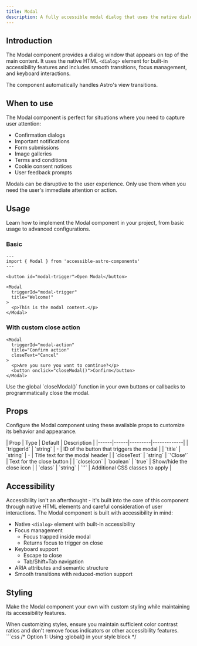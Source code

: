 ```yaml
---
title: Modal
description: A fully accessible modal dialog that uses the native dialog element with proper focus management and keyboard interactions.
---
```



## Introduction

The Modal component provides a dialog window that appears on top of the main content. It uses the native HTML `<dialog>` element for built-in accessibility features and includes smooth transitions, focus management, and keyboard interactions.

<Aside type="note" title="View transitions">
  The component automatically handles Astro's view transitions.
</Aside>

## When to use

The Modal component is perfect for situations where you need to capture user attention:

- Confirmation dialogs
- Important notifications
- Form submissions
- Image galleries
- Terms and conditions
- Cookie consent notices
- User feedback prompts

<Aside type="caution" title="Use sparingly">
  Modals can be disruptive to the user experience. Only use them when you need the user's immediate attention or action.
</Aside>

## Usage

Learn how to implement the Modal component in your project, from basic usage to advanced configurations.

### Basic

```astro
---
import { Modal } from 'accessible-astro-components'
---

<button id="modal-trigger">Open Modal</button>

<Modal
  triggerId="modal-trigger"
  title="Welcome!"
>
  <p>This is the modal content.</p>
</Modal>
```

### With custom close action

```astro
<Modal 
  triggerId="modal-action"
  title="Confirm action"
  closeText="Cancel"
>
  <p>Are you sure you want to continue?</p>
  <button onclick="closeModal()">Confirm</button>
</Modal>
```

<Aside type="tip" title="Global close function">
  Use the global `closeModal()` function in your own buttons or callbacks to programmatically close the modal.
</Aside>

## Props

Configure the Modal component using these available props to customize its behavior and appearance.

<div class="props-wrapper">
| Prop | Type | Default | Description |
|------|------|---------|-------------|
| `triggerId` | `string` | - | ID of the button that triggers the modal |
| `title` | `string` | - | Title text for the modal header |
| `closeText` | `string` | `'Close'` | Text for the close button |
| `closeIcon` | `boolean` | `true` | Show/hide the close icon |
| `class` | `string` | `''` | Additional CSS classes to apply |
</div>

## Accessibility

Accessibility isn't an afterthought - it's built into the core of this component through native HTML elements and careful consideration of user interactions. The Modal component is built with accessibility in mind:

- Native `<dialog>` element with built-in accessibility
- Focus management
  - Focus trapped inside modal
  - Returns focus to trigger on close
- Keyboard support
  - Escape to close
  - Tab/Shift+Tab navigation
- ARIA attributes and semantic structure
- Smooth transitions with reduced-motion support

## Styling

Make the Modal component your own with custom styling while maintaining its accessibility features.

<Aside type="caution" title="Accessibility considerations">
  When customizing styles, ensure you maintain sufficient color contrast ratios and don't remove focus indicators or other accessibility features.
</Aside>

<Tabs>
  <TabItem label="Custom CSS">
    ```css
    /* Option 1: Using :global() in your style block */
    <style>
      :global(.modal) {
        border-radius: 0.5rem;
        border: 1px solid light-dark(hsl(204 20% 88%), hsl(215 25% 27%));
        background: light-dark(hsl(0 0% 100%), hsl(215 25% 15%));
        color: light-dark(hsl(215 25% 27%), hsl(215 25% 89%));
        box-shadow: 0 4px 6px -1px hsl(0 0% 0% / 0.1);
      }

      :global(.modal-inner) {
        padding: 1.5rem;
      }

      :global(.modal h3) {
        margin-block-start: 0;
        font-size: 1.25rem;
      }

      :global(.modal-close button) {
        padding: 0.5rem;
        color: light-dark(hsl(215 8% 45%), hsl(215 8% 65%));
      }

      :global(.modal-close button:hover) {
        color: light-dark(hsl(215 25% 27%), hsl(215 25% 89%));
      }

      @media (prefers-reduced-motion: no-preference) {
        :global(.modal[open]) {
          animation: fade-in 0.2s ease-out;
        }
      }
    </style>

    /* Option 2: Using is:global on the style tag */
    <style is:global>
      .modal {
        border-radius: 0.5rem;
        border: 1px solid light-dark(hsl(204 20% 88%), hsl(215 25% 27%));
        background: light-dark(hsl(0 0% 100%), hsl(215 25% 15%));
        color: light-dark(hsl(215 25% 27%), hsl(215 25% 89%));
        box-shadow: 0 4px 6px -1px hsl(0 0% 0% / 0.1);
      }

      .modal-inner {
        padding: 1.5rem;
      }

      .modal h3 {
        margin-block-start: 0;
        font-size: 1.25rem;
      }

      .modal-close button {
        padding: 0.5rem;
        color: light-dark(hsl(215 8% 45%), hsl(215 8% 65%));
      }

      .modal-close button:hover {
        color: light-dark(hsl(215 25% 27%), hsl(215 25% 89%));
      }

      @media (prefers-reduced-motion: no-preference) {
        .modal[open] {
          animation: fade-in 0.2s ease-out;
        }
      }
    </style>
    ```
  </TabItem>
  <TabItem label="Tailwind Classes">
    ```astro
    <Modal 
      triggerId="modal-custom"
      title="Custom Modal"
      class="rounded-lg border border-gray-200 dark:border-gray-700 bg-white dark:bg-gray-800 text-gray-900 dark:text-gray-100 shadow-lg"
    >
      <div class="p-6">
        <p class="text-gray-600 dark:text-gray-300">
          Modal content with Tailwind styling
        </p>
      </div>
    </Modal>
    ```
  </TabItem>
</Tabs>

<Aside type="note" title="Style scoping">
  Astro components use scoped styles by default. To override component styles, you'll need to use either `:global()` selectors or the `is:global` directive on your style tag.
</Aside>

## Interactive examples

See the Modal component in action with these practical examples.

### Default modal

<button id="modal1-trigger" class="button">Open modal</button>

<div class="not-content">
  <Modal triggerId="modal1-trigger" title="Welcome">
    <p>This is a basic modal example with default settings.</p>
  </Modal>
</div>

### With custom close action

<button id="modal2-trigger" class="button">Confirm action</button>

<div class="not-content">
  <Modal triggerId="modal2-trigger" title="Are you sure?" closeText="Cancel">
    <p>This modal includes a custom close action.</p>
    <button class="button" onclick="closeModal()">Confirm</button>
  </Modal>
</div>
